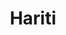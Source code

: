 ---
title: "Hariti"
slug: "hariti"
arcana: "Empress"

image: "./Hariti.jpg"

phys: ""
gun: ""
fire: ""
ice: ""
elec: ""
wind: "weak"
psy: "resist"
nuke: ""
bless: "resist"
curse: ""
---